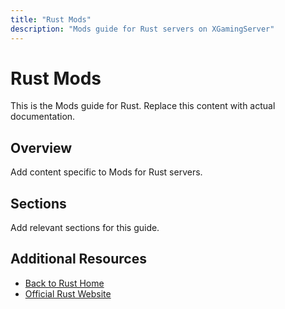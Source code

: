 ```yaml
---
title: "Rust Mods"
description: "Mods guide for Rust servers on XGamingServer"
---
```


# Rust Mods

This is the Mods guide for Rust. Replace this content with actual documentation.

## Overview

Add content specific to Mods for Rust servers.

## Sections

Add relevant sections for this guide.

## Additional Resources

- [Back to Rust Home](./index)
- [Official Rust Website](https://example.com)
